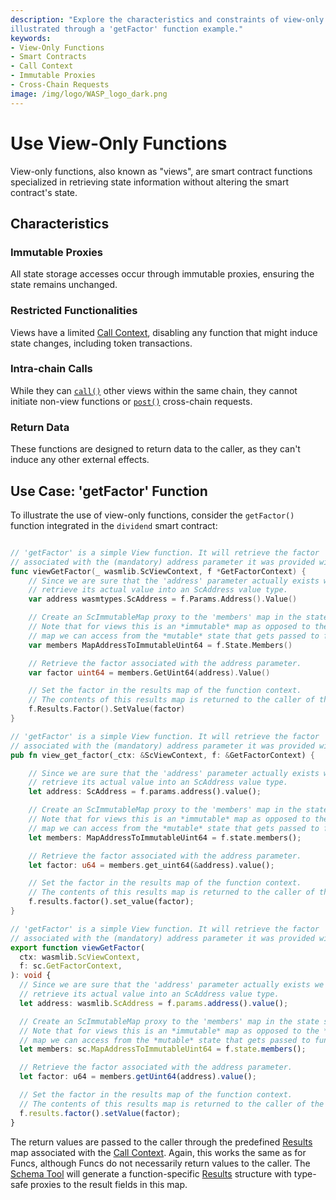 ```yaml
---
description: "Explore the characteristics and constraints of view-only functions in smart contracts,
illustrated through a 'getFactor' function example."
keywords:
- View-Only Functions
- Smart Contracts
- Call Context
- Immutable Proxies
- Cross-Chain Requests
image: /img/logo/WASP_logo_dark.png
---
```



# Use View-Only Functions

View-only functions, also known as "views",
are smart contract functions specialized in retrieving state information without altering the smart contract's state.

## Characteristics

### Immutable Proxies

All state storage accesses occur through immutable proxies, ensuring the state remains unchanged.

### Restricted Functionalities

Views have a limited [Call Context](/isc/explanations/context),
disabling any function that might induce state changes, including token transactions.

### Intra-chain Calls

While they can [`call()`](call.mdx) other views within the same chain,
they cannot initiate non-view functions or [`post()`](post.mdx) cross-chain requests.

### Return Data

These functions are designed to return data to the caller, as they can't induce any other external effects.

## Use Case: 'getFactor' Function

To illustrate the use of view-only functions, consider the `getFactor()` function integrated in the `dividend` smart contract:

<Tabs groupId="language" queryString>

<TabItem value="go" label="Go">

```go

// 'getFactor' is a simple View function. It will retrieve the factor
// associated with the (mandatory) address parameter it was provided with.
func viewGetFactor(_ wasmlib.ScViewContext, f *GetFactorContext) {
	// Since we are sure that the 'address' parameter actually exists we can
	// retrieve its actual value into an ScAddress value type.
	var address wasmtypes.ScAddress = f.Params.Address().Value()

	// Create an ScImmutableMap proxy to the 'members' map in the state storage.
	// Note that for views this is an *immutable* map as opposed to the *mutable*
	// map we can access from the *mutable* state that gets passed to funcs.
	var members MapAddressToImmutableUint64 = f.State.Members()

	// Retrieve the factor associated with the address parameter.
	var factor uint64 = members.GetUint64(address).Value()

	// Set the factor in the results map of the function context.
	// The contents of this results map is returned to the caller of the function.
	f.Results.Factor().SetValue(factor)
}
```

</TabItem>
<TabItem value="rust" label="Rust">

```rust
// 'getFactor' is a simple View function. It will retrieve the factor
// associated with the (mandatory) address parameter it was provided with.
pub fn view_get_factor(_ctx: &ScViewContext, f: &GetFactorContext) {

    // Since we are sure that the 'address' parameter actually exists we can
    // retrieve its actual value into an ScAddress value type.
    let address: ScAddress = f.params.address().value();

    // Create an ScImmutableMap proxy to the 'members' map in the state storage.
    // Note that for views this is an *immutable* map as opposed to the *mutable*
    // map we can access from the *mutable* state that gets passed to funcs.
    let members: MapAddressToImmutableUint64 = f.state.members();

    // Retrieve the factor associated with the address parameter.
    let factor: u64 = members.get_uint64(&address).value();

    // Set the factor in the results map of the function context.
    // The contents of this results map is returned to the caller of the function.
    f.results.factor().set_value(factor);
}
```

</TabItem>
<TabItem value="typescript" label="Typescript">

```ts
// 'getFactor' is a simple View function. It will retrieve the factor
// associated with the (mandatory) address parameter it was provided with.
export function viewGetFactor(
  ctx: wasmlib.ScViewContext,
  f: sc.GetFactorContext,
): void {
  // Since we are sure that the 'address' parameter actually exists we can
  // retrieve its actual value into an ScAddress value type.
  let address: wasmlib.ScAddress = f.params.address().value();

  // Create an ScImmutableMap proxy to the 'members' map in the state storage.
  // Note that for views this is an *immutable* map as opposed to the *mutable*
  // map we can access from the *mutable* state that gets passed to funcs.
  let members: sc.MapAddressToImmutableUint64 = f.state.members();

  // Retrieve the factor associated with the address parameter.
  let factor: u64 = members.getUint64(address).value();

  // Set the factor in the results map of the function context.
  // The contents of this results map is returned to the caller of the function.
  f.results.factor().setValue(factor);
}
```

</TabItem>
</Tabs>

The return values are passed to the caller through the predefined [Results](results.mdx) map
associated with the [Call Context](/isc/explanations/context).
Again, this works the same as for Funcs, although Funcs do not necessarily return values to the caller. The
[Schema Tool](usage.mdx) will generate a function-specific [Results](results.mdx)
structure with type-safe proxies to the result fields in this map.
